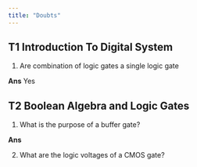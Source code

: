 ```yaml
---
title: "Doubts"
---
```

## T1 Introduction To Digital System

1. Are combination of logic gates a single logic gate

**Ans** Yes

## T2 Boolean Algebra and Logic Gates

1. What is the purpose of a buffer gate?

**Ans**

2. What are the logic voltages of a CMOS gate?
